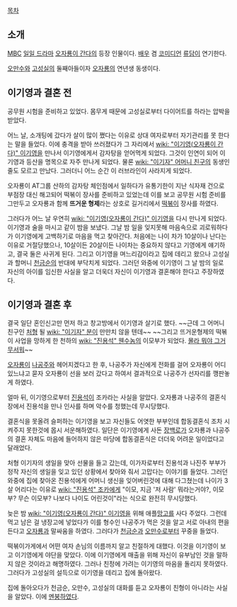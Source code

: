 [[목차]]
== 소개 ==
[[MBC]] [[일일 드라마]] [[오자룡이 간다]]의 등장 인물이다. [[배우]] 겸 [[코미디언]] [[류담]]이 연기한다.

[[오만수]]와 [[고성실]]의 둘째아들이자 [[오자룡]]의 연년생 동생이다.

== 이기영과 결혼 전 ==
공무원 시험을 준비하고 있었다. 몸무게 때문에 고성실로부터 다이어트를 하라는 압박을 받았다.
 
어느 날, 소개팅에 갔다가 살이 많이 쪘다는 이유로 상대 여자로부터 자기관리를 못 한다는 말을 들었다. 이에 충격을 받아 쓰러졌다가 그 자리에서 [[wiki: "이기영(오자룡이 간다)" 이기영]]을 만나서 이기영에게서 감자탕을 얻어먹게 되었다. 그것이 인연이 되어 이기영과 등산을 명목으로 자주 만나게 되었다. 물론 [[wiki: "이기자" 어머니 친구]]의 동생인 줄도 모르고 만났다. 그러더니 어느 순간 이 러브라인이 사라지게 되었다.

오자룡이 AT그룹 산하의 감자탕 체인점에서 일하다가 유통기한이 지난 식자재 건으로 부점장 대신 해고되어 떡볶이 장사를 준비하고 있었는데 이를 보고 공무원 시험 준비를 그만두고 오자룡과 함께 '''뜨거운 형제'''라는 상호로 길거리에서 [[떡볶이]] 장사를 하였다.

그러다가 어느 날 우연히 [[wiki: "이기영(오자룡이 간다)" 이기영]]을 다시 만나게 되었다. 이기영과 술을 마시고 같이 밤을 보냈다. 그날 밤 일을 잊지못해 마음속으로 괴로워하다가 이기영에게 고백하기로 마음을 먹고 찾아간다. 처음에는 나이 차가 10살이나 난다는 이유로 거절당했으나, 10살이든 20살이든 나이차는 중요하지 않다고 기영에게 얘기하고, 결국 둘은 사귀게 된다. 그리고 이기영을 며느리감이라고 집에 데리고 왔으나 고성실과 할머니 [[천금순]]의 반대에 부닥치게 되었다. 그러던 와중에 이기영이 그 날 밤의 일로 자신의 아이를 임신한 사실을 알고 더욱더 자신이 이기영과 결혼해야 한다고 주장하였다.

== 이기영과 결혼 후 ==
결국 일단 혼인신고만 먼저 하고 창고방에서 이기영과 살기로 했다. ~~근데 그 어머니 친구인 [[처형]] 될 [[wiki: "이기자" 분]]이 만만치 않을 텐데~~ ~~그리고 뜨거운형제의 떡볶이 사업을 망하게 한 천하의 [[wiki: "진용석" 웬수놈]]의 이모부가 되었다. [[몰라 뭐야 그거 무서워]]~~

[[오자룡]]이 [[나공주]]와 헤어지겠다고 한 후, 나공주가 자신에게 전화를 걸어 오자룡이 어디 있느냐고 묻자 오자룡이 선을 보러 갔다고 하여서 결과적으로 나공주가 선자리를 깽판놓게 하였다.

얼마 뒤, 이기영으로부터 [[진용석]]이 조카라는 사실을 알았다. 오자룡과 나공주의 결혼식장에서 진용석을 만나 인사를 하며 악수를 청했는데 무시당했다.

결혼식을 못올려 슬퍼하는 이기영을 보고 자신들도 어엿한 부부인데 합동결혼식 조차 시켜주지 못한것에 몹시 서운해하였다. 일단은 이기영에게 사돈 [[장백로]]가 오자룡과 나공주의 결혼 자체도 마음에 들어하지 않은 마당에 합동결혼식은 더더욱 어려운 일이었다고 달래었다.

처형 이기자의 생일을 맞아 선물을 들고 갔는데, 이가자로부터 진용석과 나진주 부부가 정작 자신의 생일을 잊고 있던 상황에서 찾아와 줘서 고맙다는 이야기를 들었다. 그러던 와중에 집에 찾아온 진용석에게 어머니 생신을 잊어버린것에 대해 다그쳤는데 나이가 3살 어리다는 이유로 [[wiki: "진용석" 조카]]에게 "이모, 지금 '저 사람' 뭐라는거야?, 이모부? 무슨 이모부? 나보다 나이도 어린것이"라는 식으로 완전히 무시당했다.

늦은 밤 [[wiki: "이기영(오자룡이 간다)" 이기영]]을 위해 애플[[망고]]를 사다 주었다. 그런데 먹고 남은 걸 냉장고에 넣었다가 이를 형수인 나공주가 먹은 것을 알고 서로 아내의 편을 든다고 [[오자룡]]과 말싸움을 하였다. 그러다가 [[천금순]]과 [[오만수]]로부터 꾸중을 들었다.

떡볶이가게에서 어떤 여자 손님의 이름까지 알고 친절하게 대했다. 이것을 이기영이 보고 이기영에게 야단을 맞았다. 이에 이기영에게 매출을 위해 자신이 유부남인 것을 말하지 않은 것이라고 해명하였다. 그러나 친정에 가려는 이기영의 마음을 돌리지 못하였다. 그러다가 고성실의 설득으로 이기영을 데리고 집에 돌아왔다.

집에 돌아오다가 천금순, 오만수, 고성실의 대화를 듣고 오자룡이 친형이 아니라는 사실을 알았다. 이에 [[멘붕]]하였다.
